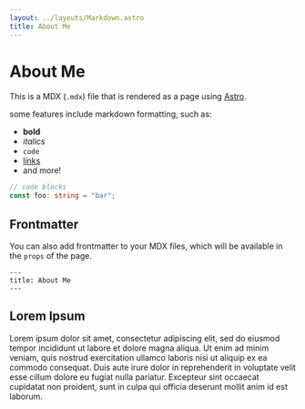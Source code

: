 ```yaml
---
layout: ../layouts/Markdown.astro
title: About Me
---
```


# About Me

This is a MDX (`.mdx`) file that is rendered as a page using [Astro](https://docs.astro.build/en/guides/markdown-content/).

some features include markdown formatting, such as:

- **bold**
- _italics_
- `code`
- [links](https://astro.build)
- and more!

```ts
// code blocks
const foo: string = "bar";
```

## Frontmatter

You can also add frontmatter to your MDX files, which will be available in the `props` of the page.

```mdx
---
title: About Me
---
```

## Lorem Ipsum

Lorem ipsum dolor sit amet, consectetur adipiscing elit, sed do eiusmod tempor incididunt ut labore et dolore magna aliqua. Ut enim ad minim veniam, quis nostrud exercitation ullamco laboris nisi ut aliquip ex ea commodo consequat. Duis aute irure dolor in reprehenderit in voluptate velit esse cillum dolore eu fugiat nulla pariatur. Excepteur sint occaecat cupidatat non proident, sunt in culpa qui officia deserunt mollit anim id est laborum.
